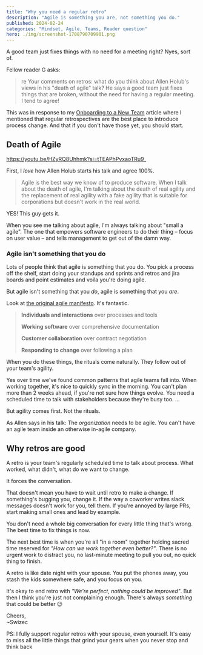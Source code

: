 ```yaml
---
title: "Why you need a regular retro"
description: "Agile is something you are, not something you do."
published: 2024-02-24
categories: "Mindset, Agile, Teams, Reader question"
hero: ./img/screenshot-1708790709901.png
---
```


A good team just fixes things with no need for a meeting right? Nyes, sort of.

Fellow reader G asks:

> re Your comments on retros: what do you think about Allen Holub's views in his "death of agile" talk? He says a good team just fixes things that are broken, without the need for having a regular meeting. I tend to agree!

This was in response to my [Onboarding to a New Team](https://swizec.com/blog/onboarding-to-a-new-team/) article where I mentioned that regular retrospectives are the best place to introduce process change. And that if you don't have those yet, you should start.

## Death of Agile

https://youtu.be/HZyRQ8Uhhmk?si=tTEAPhPvxaoTRu9_

First, I _love_ how Allen Holub starts his talk and agree 100%.

> Agile is the best way we know of to produce software. When I talk about the death of agile, I'm talking about the death of real agility and the replacement of real agility with a fake agility that is suitable for corporations but doesn't work in the real world.

YES! This guy gets it.

When you see me talking about agile, I'm always talking about "small a agile". The one that empowers software engineers to do their thing – focus on user value – and tells management to get out of the damn way.

### Agile isn't something that you do

Lots of people think that agile is something that you do. You pick a process off the shelf, start doing your standups and sprints and retros and jira boards and point estimates and voila you're doing agile.

But agile isn't something that you _do_, agile is something that you _are_.

Look at [the original agile manifesto](http://agilemanifesto.org). It's fantastic.

> **Individuals and interactions** over processes and tools
>
> **Working software** over comprehensive documentation
>
> **Customer collaboration** over contract negotiation
>
> **Responding to change** over following a plan

When you do these things, the rituals come naturally. They follow out of your team's agility.

Yes over time we've found common patterns that agile teams fall into. When working together, it's nice to quickly sync in the morning. You can't plan more than 2 weeks ahead, if you're not sure how things evolve. You need a scheduled time to talk with stakeholders because they're busy too. ...

But agility comes first. Not the rituals.

As Allen says in his talk: The _organization_ needs to be agile. You can't have an agile team inside an otherwise in-agile company.

## Why retros are good

A retro is your team's regularly scheduled time to talk about process. What worked, what didn't, what do we want to change.

It forces the conversation.

That doesn't mean you have to wait until retro to make a change. If something's bugging you, change it. If the way a coworker writes slack messages doesn't work for you, tell them. If you're annoyed by large PRs, start making small ones and lead by example.

You don't need a whole big conversation for every little thing that's wrong. The best time to fix things is now.

The next best time is when you're all "in a room" together holding sacred time reserved for _"How can we work together even better?"_. There is no urgent work to distract you, no last-minute meeting to pull you out, no quick thing to finish.

A retro is like date night with your spouse. You put the phones away, you stash the kids somewhere safe, and you focus on you.

It's okay to end retro with _"We're perfect, nothing could be improved"_. But then I think you're just not complaining enough. There's always _something_ that could be better 😉

Cheers,<br/>
~Swizec

PS: I fully support regular retros with your spouse, even yourself. It's easy to miss all the little things that grind your gears when you never stop and think back
